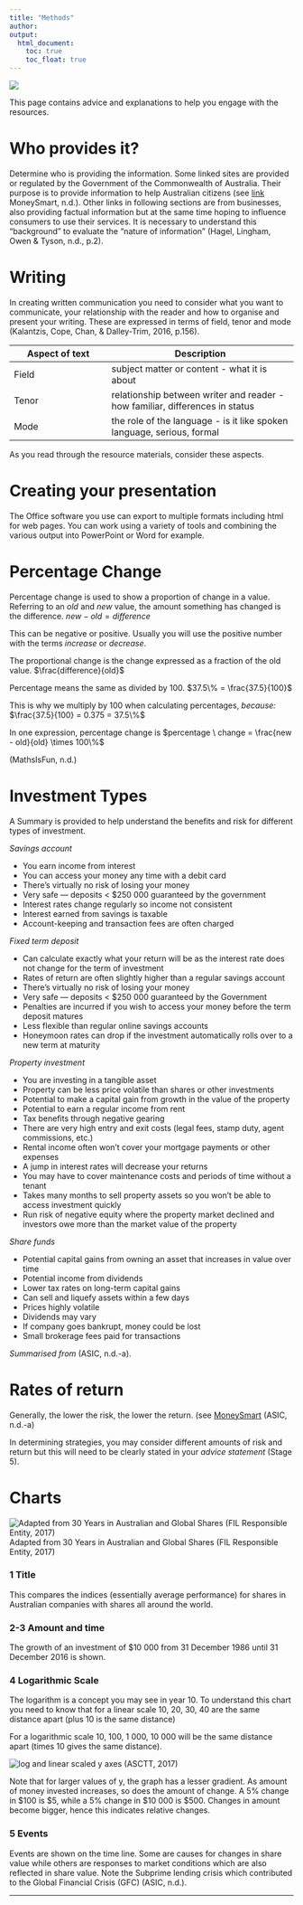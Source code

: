 ```yaml
---
title: "Methods"
author:  
output:
  html_document:
    toc: true
    toc_float: true
---
```


<div style="position: relative; bottom: 0; left: 0; width: 30%;">
  ![](images/AscLogo.png) 
</div>

This page contains advice and explanations to help you engage with the resources.

# Who provides it?

Determine who is providing the information. Some linked sites are provided or regulated by the Government of the Commonwealth of Australia. Their purpose is to provide information to help Australian citizens (see [link](https://www.moneysmart.gov.au/about-us#Who) MoneySmart, n.d.). Other links in following sections are from businesses, also providing factual information but at the same time hoping to influence consumers to use their services. It is necessary to understand this "background" to evaluate the "nature of information" (Hagel, Lingham, Owen & Tyson, n.d., p.2).


# Writing

In creating written communication you need to consider what you want to communicate, your relationship with the reader and how to organise and present your writing. These are expressed in terms of field, tenor and mode (Kalantzis, Cope, Chan, & Dalley-Trim, 2016,  p.156).  

Aspect of text | Description
---------------|----------------------------
Field          | subject matter or content - what it is about
Tenor          | relationship between writer and reader - how familiar, differences in status 
Mode           | the role of the language - is it like spoken language, serious, formal

As you read through the resource materials, consider these aspects.

# Creating your presentation

The Office software you use can export to multiple formats including html for web pages. You can work using a variety of tools and combining the various output into PowerPoint or Word for example.  


# Percentage Change

Percentage change is used to show a proportion of change in a value. Referring to an *old* and *new* value, the amount something has changed is the difference.  $new - old = difference$  

This can be negative or positive. Usually you will use the positive number with the terms *increase* or *decrease*.

The proportional change is the change expressed as a fraction of the old value. $\frac{difference}{old}$  


Percentage means the same as divided by 100. $37.5\% = \frac{37.5}{100}$  


This is why we multiply by 100 when calculating percentages, *because:* $\frac{37.5}{100} = 0.375 = 37.5\%$  


In one expression, percentage change is $percentage \ change = \frac{new - old}{old} \times 100\%$

(MathsIsFun, n.d.)

# Investment Types

A Summary is provided to help understand the benefits and risk for different types of investment.

*Savings account* 

* You earn income from interest 
* You can access your money any time with a debit card 
* There's virtually no risk of losing your money 
* Very safe — deposits < $250 000 guaranteed by the government 
* Interest rates change regularly so income not consistent 
* Interest earned from savings is taxable 
* Account-keeping and transaction fees are often charged 

*Fixed term deposit* 

* Can calculate exactly what your return will be as the interest rate does not change for the term of investment 
* Rates of return are often slightly higher than a regular savings account 
* There's virtually no risk of losing your money 
* Very safe — deposits < $250 000 guaranteed by the Government 
* Penalties are incurred if you wish to access your money before the term deposit matures 
* Less flexible than regular online savings accounts 
* Honeymoon rates can drop if the investment automatically rolls over to a new term at maturity 

*Property investment* 

* You are investing in a tangible asset 
* Property can be less price volatile than shares or other investments 
* Potential to make a capital gain from growth in the value of the property 
* Potential to earn a regular income from rent 
* Tax benefits through negative gearing 
* There are very high entry and exit costs (legal fees, stamp duty, agent commissions, etc.) 
* Rental income often won’t cover your mortgage payments or other expenses 
* A jump in interest rates will decrease your returns 
* You may have to cover maintenance costs and periods of time without a tenant 
* Takes many months to sell property assets so you won’t be able to access investment quickly 
* Run risk of negative equity where the property market declined and investors owe more than the market value of the property 

*Share funds* 

* Potential capital gains from owning an asset that increases in value over time 
* Potential income from dividends 
* Lower tax rates on long-term capital gains 
* Can sell and liquefy assets within a few days 
* Prices highly volatile 
* Dividends may vary 
* If company goes bankrupt, money could be lost 
* Small brokerage fees paid for transactions 

_Summarised from_ (ASIC, n.d.-a).

# Rates of return

Generally, the lower the risk, the lower the return. (see [MoneySmart](https://www.moneysmart.gov.au/investing/invest-smarter/risk-and-return) (ASIC, n.d.-a)

In determining strategies, you may consider different amounts of risk and return but this will need to be clearly stated in your *advice statement* (Stage 5).

# Charts

![Adapted from 30 Years in Australian and Global Shares (FIL Responsible Entity, 2017)](images/Shares-chart-an.png) Adapted from 30 Years in Australian and Global Shares (FIL Responsible Entity, 2017)

### 1 Title

This compares the indices (essentially average performance) for shares in Australian companies with shares all around the world.

### 2-3 Amount and time  

The growth of an investment of $10 000 from 31 December 1986 until 31 December 2016 is shown. 

### 4 Logarithmic Scale

The logarithm is a concept you may see in year 10. To understand this chart you need to know that for a linear scale 10, 20, 30, 40 are the same distance apart (plus 10 is the same distance) 

For a logarithmic scale 10, 100, 1 000, 10 000 will be the same distance apart (times 10 gives the same distance). 

![log and linear scaled y axes](images/logvslin.png) (ASCTT, 2017)  

Note that for larger values of y, the graph has a lesser gradient. As amount of money invested increases, so does the amount of change. A 5% change in $100 is 
$5, while a 5% change in 
$10 000 is 
$500. Changes in amount become bigger, hence this indicates relative changes.


### 5 Events

Events are shown on the time line. Some are causes for changes in share value while others are responses to market conditions which are also reflected in share value. Note the Subprime lending crisis which contributed to the Global Financial Crisis (GFC) (ASIC, n.d.).

***



